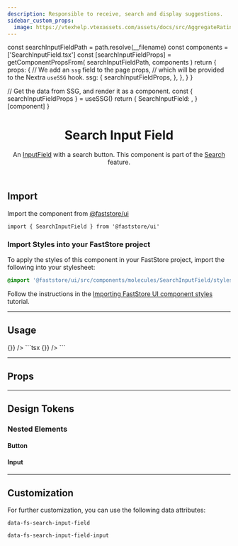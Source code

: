 ```yaml
---
description: Responsible to receive, search and display suggestions.
sidebar_custom_props:
  image: https://vtexhelp.vtexassets.com/assets/docs/src/AggregateRating___a8300916874f5a11de7633b7cabc12e9.png
---
```




  const searchInputFieldPath = path.resolve(__filename)
  const components = ['SearchInputField.tsx']
  const [searchInputFieldProps] = getComponentPropsFrom(
    searchInputFieldPath,
    components
  )
  return {
    props: {
      // We add an `ssg` field to the page props,
      // which will be provided to the Nextra `useSSG` hook.
      ssg: {
        searchInputFieldProps,
      },
    },
  }
}

  // Get the data from SSG, and render it as a component.
  const { searchInputFieldProps } = useSSG()
  return {
    SearchInputField: <PropsSection propsList={searchInputFieldProps} />,
  }[component]
}

<header>

# Search Input Field

An [InputField](/components/molecules/input-field) with a search button. This component is part of the [Search](/components/feature-search) feature.

</header>

## Import

Import the component from [@faststore/ui](/../components)

```tsx
import { SearchInputField } from '@faststore/ui'
```

### Import Styles into your FastStore project

To apply the styles of this component in your FastStore project, import the following into your stylesheet:

```scss copy
@import '@faststore/ui/src/components/molecules/SearchInputField/styles.scss';
```

Follow the instructions in the [Importing FastStore UI component styles](/docs/customizing/importing-styles-to-faststore-ui-components) tutorial.

---

## Usage

<OverviewSection>
  <SearchInputField onSubmit={() => {}} />
</OverviewSection>
```tsx
<SearchInputField onSubmit={() => {}} />
```

---

## Props

<SearchInputFieldPropsSection component="SearchInputField" />

---

## Design Tokens

<TokenTable>
  <TokenRow
    token="--fs-search-input-field-height-mobile"
    value="var(--fs-control-tap-size)"
  />
  <TokenRow
    token="--fs-search-input-field-height-desktop"
    value="var(--fs-spacing-6)"
  />
  <TokenDivider />
  <TokenRow
    token="--fs-search-input-field-transition-timing"
    value="var(--fs-transition-timing)"
  />
  <TokenRow token="--fs-search-input-field-transition-function" value="ease" />
</TokenTable>

### Nested Elements

#### Button

<TokenTable>
  <TokenRow
    token="--fs-search-input-field-button-min-height"
    value="var(--fs-search-input-height-desktop)"
  />
  <TokenDivider />
  <TokenRow
    token="--fs-search-input-field-button-padding-top-desktop"
    value="var(--fs-spacing-0)"
  />
  <TokenRow
    token="--fs-search-input-field-button-padding-bottom-desktop"
    value="var(--fs-search-input-field-button-padding-top-desktop)"
  />
</TokenTable>

#### Input

<TokenTable>
  <TokenRow
    token="--fs-search-input-field-input-padding-right"
    value="var(--fs-search-input-field-button-width)"
  />
  <TokenRow
    token="--fs-search-input-field-input-bkg-color"
    value="var(--fs-color-body-bkg)"
    isColor
  />
</TokenTable>

---

## Customization

For further customization, you can use the following data attributes:

`data-fs-search-input-field`

`data-fs-search-input-field-input`
